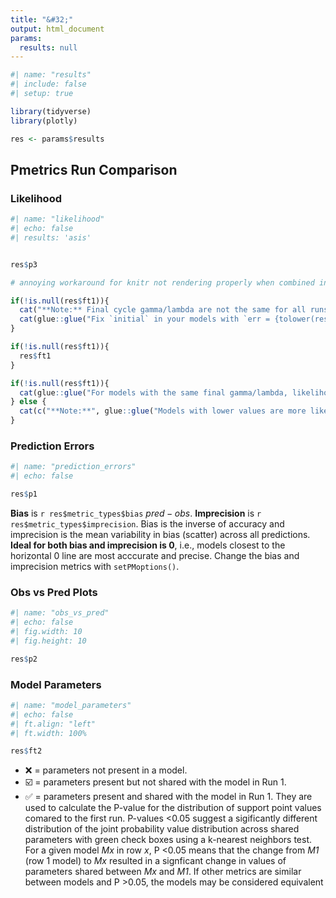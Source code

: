```yaml
---
title: "&#32;"
output: html_document
params:
  results: null
---
```


```r
#| name: "results"
#| include: false
#| setup: true

library(tidyverse)
library(plotly)

res <- params$results
```
## Pmetrics Run Comparison {.tabset .tabset-fade}


### Likelihood 
```r
#| name: "likelihood"
#| echo: false
#| results: 'asis'


res$p3

# annoying workaround for knitr not rendering properly when combined in a single if statement

if(!is.null(res$ft1)){
  cat("**Note:** Final cycle gamma/lambda are not the same for all runs. Comparison by likelihood is not valid if these differ, as shown below.\n")
  cat(glue::glue("Fix `initial` in your models with `err = {tolower(res$ft1$body$dataset$Type[1])}(initial, coeff, fixed = TRUE)`, . See `?PM_model` for details.\n"))
}

if(!is.null(res$ft1)){
  res$ft1
}

if(!is.null(res$ft1)){
  cat(glue::glue("For models with the same final gamma/lambda, likelihood can be compared across runs. Models with lower values are more likely. {toupper(getPMoptions('ic_method'))} is a function of the likelihood, penalized for the number of parameters in the model."))
} else {
  cat(c("**Note:**", glue::glue("Models with lower values are more likely. {toupper(getPMoptions('ic_method'))} is a function of the likelihood, penalized for the number of parameters in the model.")))
}
```


### Prediction Errors 
```r
#| name: "prediction_errors"
#| echo: false

res$p1

```
**Bias** is `r res$metric_types$bias` $pred - obs$. **Imprecision** is `r res$metric_types$imprecision`. Bias is the inverse of accuracy and imprecision is the mean variability in bias (scatter) across all predictions. **Ideal for both bias and imprecision is 0**, i.e., models closest to the horizontal 0 line are most acccurate and precise. Change the bias and imprecision metrics with `setPMoptions()`.

### Obs vs Pred Plots
```r
#| name: "obs_vs_pred"
#| echo: false
#| fig.width: 10
#| fig.height: 10

res$p2

```


### Model Parameters
```r
#| name: "model_parameters"
#| echo: false
#| ft.align: "left"
#| ft.width: 100%

res$ft2

```
* ❌ = parameters not present in a model. 
* ☑️ = parameters present but not shared with the model in Run 1. 
* ✅ = parameters present and shared with the model in Run 1. They are used to calculate the P-value for the distribution of support point values comared to the first run. P-values <0.05 suggest a sigificantly different distribution of the joint probability value distribution across shared parameters with green check boxes using a k-nearest neighbors test. For a given model *Mx* in row *x*, P <0.05 means that the change from *M1* (row 1 model) to *Mx* resulted in a signficant change in values of parameters shared between *Mx* and *M1*. If other metrics are similar between models and P >0.05, the models may be considered equivalent
